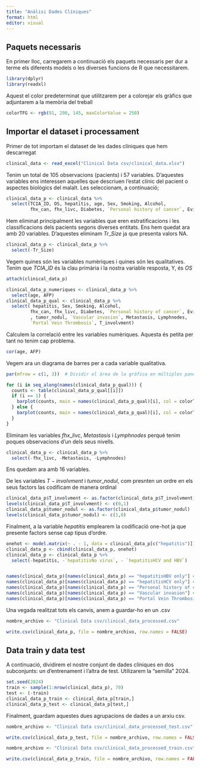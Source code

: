 ```yaml
---
title: "Anàlisi Dades Clíniques"
format: html
editor: visual
---
```


## Paquets necessaris

En primer lloc, carregarem a continuació els paquets necessaris per dur a terme els diferents models o les diverses funcions de R que necessitarem.

```r
library(dplyr)
library(readxl)
```

Aquest el color predeterminat que utilitzarem per a colorejar els gràfics que adjuntarem a la memòria del treball

```r
colorTFG <- rgb(91, 200, 145, maxColorValue = 250)

```

## Importar el dataset i processament

Primer de tot importam el dataset de les dades clíniques que hem descarregat

```r
clinical_data <- read_excel("Clinical Data csv/clinical_data.xlsx")
```

Tenim un total de 105 observacions (pacients) i 57 variables. D'aquestes variables ens interessen aquelles que descriuen l'estat clínic del pacient o aspectes biològics del malalt. Les seleccionam, a continuació;

```r
clinical_data_p <- clinical_data %>% 
  select(TCIA_ID, OS, hepatitis, age, Sex, Smoking, Alcohol,
         fhx_can, fhx_livc, Diabetes, `Personal history of cancer`, Evidence_of_cirh, Tr_Size, tumor_nodul, `Vascular invasion`, Metastasis, Lymphnodes,`Portal Vein Thrombosis`, T_involvment, AFP)
```

Hem eliminat principalment les variables que eren estratificacions i les classificacions dels pacients segons diverses entitats. Ens hem quedat ara amb 20 variables. D'aquestes eliminam $Tr\_Size$ ja que presenta valors NA.

```r
clinical_data_p <- clinical_data_p %>% 
  select(-Tr_Size)
```

Vegem quines són les variables numèriques i quines són les qualitatives. Tenim que $TCIA\_ID$ és la clau primària i la nostra variable resposta, Y, és $OS$

```r
attach(clinical_data_p)

clinical_data_p_numeriques <- clinical_data_p %>% 
  select(age, AFP)
clinical_data_p_qual <- clinical_data_p %>% 
  select( hepatitis, Sex, Smoking, Alcohol,
         fhx_can, fhx_livc, Diabetes, `Personal history of cancer`, Evidence_of_cirh, 
         , tumor_nodul, `Vascular invasion`, Metastasis, Lymphnodes,
         `Portal Vein Thrombosis`, T_involvment)
```

Calculem la correlació entre les variables numèriques. Aquesta és petita per tant no tenim cap problema.

```r
cor(age, AFP)
```

Vegem ara un diagrama de barres per a cada variable qualitativa.

```r
par(mfrow = c(1, 3))  # Dividir el área de la gráfica en múltiples paneles

for (i in seq_along(names(clinical_data_p_qual))) {
  counts <- table(clinical_data_p_qual[[i]])
  if (i == 1) {
    barplot(counts, main = names(clinical_data_p_qual)[i], col = colorTFG, las = 2)
  } else {
    barplot(counts, main = names(clinical_data_p_qual)[i], col = colorTFG)
  }
}
```

Eliminam les variables $fhx\_livc$, $Metastasis$ i $Lymphnodes$ perquè tenim poques observacions d'un dels seus nivells.

```r
clinical_data_p <- clinical_data_p %>% 
  select(-fhx_livc, -Metastasis, -Lymphnodes)
```

Ens quedam ara amb 16 variables.

De les variables $T-involvment$ i $tumor\_nodul$, com presnten un ordre en els seus factors las codificam de manera ordinal

```r
clinical_data_p$T_involvment <- as.factor(clinical_data_p$T_involvment)
levels(clinical_data_p$T_involvment) <- c(0,1)
clinical_data_p$tumor_nodul <- as.factor(clinical_data_p$tumor_nodul)
levels(clinical_data_p$tumor_nodul) <- c(1,0)
```

Finalment, a la variable $hepatitis$ emplearem la codificació one-hot ja que presente factors sense cap tipus d'ordre.

```r
onehot <- model.matrix(~ . - 1, data = clinical_data_p[c("hepatitis")])
clinical_data_p <- cbind(clinical_data_p, onehot)
clinical_data_p <- clinical_data_p %>% 
  select(-hepatitis, -`hepatitisNo virus`, - `hepatitisHCV and HBV`)


names(clinical_data_p)[names(clinical_data_p) == "hepatitisHBV only"] <- "hepatitis_HBV"
names(clinical_data_p)[names(clinical_data_p) == "hepatitisHCV only"] <- "hepatitis_HCV"
names(clinical_data_p)[names(clinical_data_p) == "Personal history of cancer"] <- "Personal_history_cancer"
names(clinical_data_p)[names(clinical_data_p) == "Vascular invasion"] <- "Vascular_Invasion"
names(clinical_data_p)[names(clinical_data_p) == "Portal Vein Thrombosis"] <- "Portal_Vein_Thrombosis"
```

Una vegada realitzat tots els canvis, anem a guardar-ho en un .csv

```r
nombre_archivo <- "Clinical Data csv/clinical_data_processed.csv"

write.csv(clinical_data_p, file = nombre_archivo, row.names = FALSE)
```

## Data train y data test

A continuació, dividirem el nostre conjunt de dades clíniques en dos subconjunts: un d'entrenament i l'altra de test. Utilizarem la "semilla" 2024.

```r
set.seed(2024)
train <- sample(1:nrow(clinical_data_p), 70)
test <- (-train)
clinical_data_p_train <- clinical_data_p[train,]
clinical_data_p_test <- clinical_data_p[test,]
```

Finalment, guardam aquestes dues agrupacions de dades a un arxiu csv.

```r
nombre_archivo <- "Clinical Data csv/clinical_data_processed_test.csv"

write.csv(clinical_data_p_test, file = nombre_archivo, row.names = FALSE)

nombre_archivo <- "Clinical Data csv/clinical_data_processed_train.csv"

write.csv(clinical_data_p_train, file = nombre_archivo, row.names = FALSE)
```
